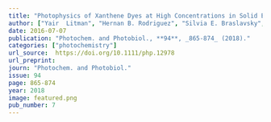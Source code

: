 ```yaml
---
title: "Photophysics of Xanthene Dyes at High Concentrations in Solid Environments: Charge Transfer Assisted Triplet Formation"
author: ["Yair  Litman", "Hernan B. Rodriguez", "Silvia E. Braslavsky", "Enrique San Roman"]
date: 2016-07-07
publication: "Photochem. and Photobiol., **94**, _865-874_ (2018)."
categories: ["photochemistry"]
url_source:  https://doi.org/10.1111/php.12978
url_preprint: 
journ: "Photochem. and Photobiol."
issue: 94
page: 865-874
year: 2018
image: featured.png
pub_number: 7
---
```

